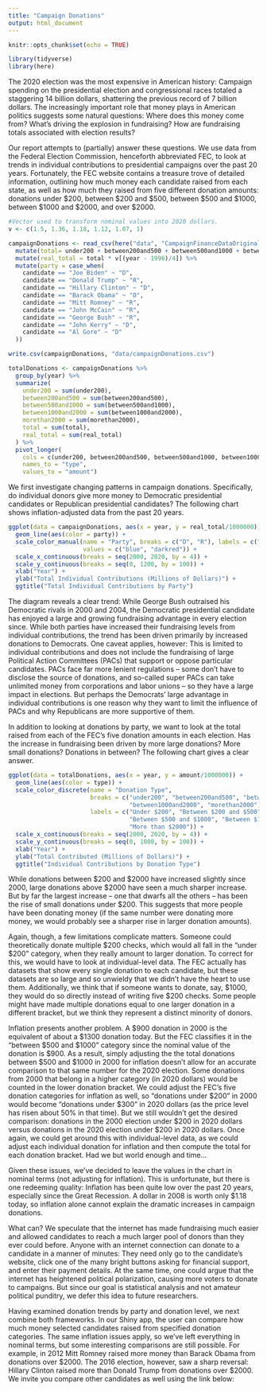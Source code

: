 ```yaml
---
title: "Campaign Donations"
output: html_document
---
```


```r
knitr::opts_chunk$set(echo = TRUE)

library(tidyverse)
library(here)
```

The 2020 election was the most expensive in American history: Campaign spending on the presidential election and congressional races totaled a staggering 14 billion dollars, shattering the previous record of 7 billion dollars. The increasingly important role that money plays in American politics suggests some natural questions: Where does this money come from? What's driving the explosion in fundraising? How are fundraising totals associated with election results?

Our report attempts to (partially) answer these questions. We use data from the Federal Election Commission, henceforth abbreviated FEC, to look at trends in individual contributions to presidential campaigns over the past 20 years. Fortunately, the FEC website contains a treasure trove of detailed information, outlining how much money each candidate raised from each state, as well as how much they raised from five different donation amounts: donations under \$200, between \$200 and \$500, between \$500 and \$1000, between \$1000 and \$2000, and over \$2000.

```r

#Vector used to transform nominal values into 2020 dollars.
v <- c(1.5, 1.36, 1.18, 1.12, 1.07, 1)

campaignDonations <- read_csv(here("data", "CampaignFinanceDataOriginal.csv")) %>%
  mutate(total= under200 + between200and500 + between500and1000 + between1000and2000+ morethan2000) %>%
  mutate(real_total = total * v[(year - 1996)/4]) %>%
  mutate(party = case_when(
    candidate == "Joe Biden" ~ "D",
    candidate == "Donald Trump" ~ "R",
    candidate == "Hillary Clinton" ~ "D",
    candidate == "Barack Obama" ~ "D",
    candidate == "Mitt Romney" ~ "R",
    candidate == "John McCain" ~ "R",
    candidate == "George Bush" ~ "R",
    candidate == "John Kerry" ~ "D",
    candidate == "Al Gore" ~ "D"
  ))

write.csv(campaignDonations, "data/campaignDonations.csv")

totalDonations <- campaignDonations %>%
  group_by(year) %>%
  summarize(
    under200 = sum(under200),
    between200and500 = sum(between200and500),
    between500and1000 = sum(between500and1000),
    between1000and2000 = sum(between1000and2000),
    morethan2000 = sum(morethan2000),
    total = sum(total),
    real_total = sum(real_total)
  ) %>%
  pivot_longer(
    cols = c(under200, between200and500, between500and1000, between1000and2000, morethan2000),
    names_to = "type",
    values_to = "amount")

```

We first investigate changing patterns in campaign donations. Specifically, do individual donors give more money to Democratic presidential candidates or Republican presidential candidates? The following chart shows inflation-adjusted data from the past 20 years.

```r

ggplot(data = campaignDonations, aes(x = year, y = real_total/1000000)) +
  geom_line(aes(color = party)) +
  scale_color_manual(name = "Party", breaks = c("D", "R"), labels = c("Democrat", "Republican"), 
                     values = c("blue", "darkred")) +
  scale_x_continuous(breaks = seq(2000, 2020, by = 4)) +
  scale_y_continuous(breaks = seq(0, 1200, by = 100)) +
  xlab("Year") +
  ylab("Total Individual Contributions (Millions of Dollars)") +
  ggtitle("Total Individual Contributions by Party")

```

The diagram reveals a clear trend: While George Bush outraised his Democratic rivals in 2000 and 2004, the Democratic presidential candidate has enjoyed a large and growing fundraising advantage in every election since. While both parties have increased their fundraising levels from individual contributions, the trend has been driven primarily by increased donations to Democrats. One caveat applies, however: This is limited to individual contributions and does not include the fundraising of large Political Action Committees (PACs) that support or oppose particular candidates. PACs face far more lenient regulations -- some don't have to disclose the source of donations, and so-called super PACs can take unlimited money from corporations and labor unions -- so they have a large impact in elections. But perhaps the Democrats' large advantage in individual contributions is one reason why they want to limit the influence of PACs and why Republicans are more supportive of them.

In addition to looking at donations by party, we want to look at the total raised from each of the FEC's five donation amounts in each election. Has the increase in fundraising been driven by more large donations? More small donations? Donations in between? The following chart gives a clear answer.

```r

ggplot(data = totalDonations, aes(x = year, y = amount/1000000)) +
  geom_line(aes(color = type)) +
  scale_color_discrete(name = "Donation Type", 
                       breaks = c("under200", "between200and500", "between500and1000", 
                                  "between1000and2000", "morethan2000"), 
                       labels = c("Under $200", "Between $200 and $500", 
                                  "Between $500 and $1000", "Between $1000 and $2000",
                                  "More than $2000")) +
  scale_x_continuous(breaks = seq(2000, 2020, by = 4)) +
  scale_y_continuous(breaks = seq(0, 1000, by = 100)) +
  xlab("Year") +
  ylab("Total Contributed (Millions of Dollars)") +
  ggtitle("Individual Contributions by Donation Type")

```

While donations between \$200 and \$2000 have increased slightly since 2000, large donations above \$2000 have seen a much sharper increase. But by far the largest increase -- one that dwarfs all the others -- has been the rise of small donations under $200. This suggests that more people have been donating money (if the same number were donating more money, we would probably see a sharper rise in larger donation amounts).

Again, though, a few limitations complicate matters. Someone could theoretically donate multiple $200 checks, which would all fall in the "under \$200" category, when they really amount to larger donation. To correct for this, we would have to look at individual-level data. The FEC actually has datasets that show every single donation to each candidate, but these datasets are so large and so unwieldy that we didn't have the heart to use them. Additionally, we think that if someone wants to donate, say, \$1000, they would do so directly instead of writing five \$200 checks. Some people might have made multiple donations equal to one larger donation in a different bracket, but we think they represent a distinct minority of donors.

Inflation presents another problem. A \$900 donation in 2000 is the equivalent of about a \$1300 donation today. But the FEC classifies it in the "between \$500 and \$1000" category since the nominal value of the donation is \$900. As a result, simply adjusting the the total donations between \$500 and \$1000 in 2000 for inflation doesn't allow for an accurate comparison to that same number for the 2020 election. Some donations from 2000 that belong in a higher category (in 2020 dollars) would be counted in the lower donation bracket. We could adjust the FEC's five donation categories for inflation as well, so "donations under \$200" in 2000 would become "donations under \$300" in 2020 dollars (as the price level has risen about 50% in that time). But we still wouldn't get the desired comparison: donations in the 2000 election under \$200 in 2020 dollars versus donations in the 2020 election under \$200 in 2020 dollars. Once again, we could get around this with individual-level data, as we could adjust each individual donation for inflation and then compute the total for each donation bracket. Had we but world enough and time...

Given these issues, we've decided to leave the values in the chart in nominal terms (not adjusting for inflation). This is unfortunate, but there is one redeeming quality: Inflation has been quite low over the past 20 years, especially since the Great Recession. A dollar in 2008 is worth only \$1.18 today, so inflation alone cannot explain the dramatic increases in campaign donations.

What can? We speculate that the internet has made fundraising much easier and allowed candidates to reach a much larger pool of donors than they ever could before. Anyone with an internet connection can donate to a candidate in a manner of minutes: They need only go to the candidate's website, click one of the many bright buttons asking for financial support, and enter their payment details. At the same time, one could argue that the internet has heightened political polarization, causing more voters to donate to campaigns. But since our goal is statistical analysis and not amateur political punditry, we defer this idea to future researchers.

Having examined donation trends by party and donation level, we next combine both frameworks. In our Shiny app, the user can compare how much money selected candidates raised from specified donation categories. The same inflation issues apply, so we've left everything in nominal terms, but some interesting comparisons are still possible. For example, in 2012 Mitt Romney raised more money than Barack Obama from donations over \$2000. The 2016 election, however, saw a sharp reversal: Hillary Clinton raised more than Donald Trump from donations over \$2000. We invite you compare other candidates as well using the link below:


